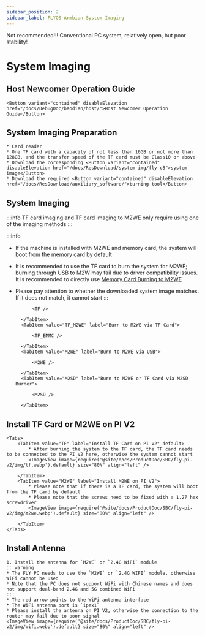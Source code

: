 ```yaml
---
sidebar_position: 2
sidebar_label: FLYOS-Armbian System Imaging
---
```


Not recommended!!! Conventional PC system, relatively open, but poor stability!





# System Imaging

## Host Newcomer Operation Guide

    <Button variant="contained" disableElevation href="/docs/DebugDoc/baodian/host/">Host Newcomer Operation Guide</Button>

## System Imaging Preparation

    * Card reader
    * One TF card with a capacity of not less than 16GB or not more than 128GB, and the transfer speed of the TF card must be Class10 or above
    * Download the corresponding <Button variant="contained" disableElevation href="/docs/ResDownload/system-img/fly-c8">system image</Button>
    * Download the required <Button variant="contained" disableElevation href="/docs/ResDownload/auxiliary_software/">burning tool</Button>

## System Imaging

:::info
TF card imaging and TF card imaging to M2WE only require using one of the imaging methods
:::

:::info
* If the machine is installed with M2WE and memory card, the system will boot from the memory card by default
* It is recommended to use the TF card to burn the system for M2WE; burning through USB to M2W may fail due to driver compatibility issues. It is recommended to directly use [Memory Card Burning to M2WE](https://mellow-next.klipper.cn/docs/ProductDoc/SBC/fly-pi-v2/fly-os)
* Please pay attention to whether the downloaded system image matches. If it does not match, it cannot start
:::

    <Tabs>
        <TabItem value="TF" label="Burn to TF Card" default>
            
            <TF />
            
        </TabItem>
        <TabItem value="TF_M2WE" label="Burn to M2WE via TF Card">
            
            <TF_EMMC />

        </TabItem>
        <TabItem value="M2WE" label="Burn to M2WE via USB">
            
            <M2WE />

        </TabItem>
        <TabItem value="M2SD" label="Burn to M2WE or TF Card via M2SD Burner">
            
            <M2SD />

        </TabItem>
    </Tabs>



## Install TF Card or M2WE on PI V2

    <Tabs>
        <TabItem value="TF" label="Install TF Card on PI V2" default>
            * After burning the system to the TF card, the TF card needs to be connected to the PI V2 here, otherwise the system cannot start
            <ImageView image={require('@site/docs/ProductDoc/SBC/fly-pi-v2/img/tf.webp').default} size="80%" align="left" />  

        </TabItem>
        <TabItem value="M2WE" label="Install M2WE on PI V2">
            * Please note that if there is a TF card, the system will boot from the TF card by default
            * Please note that the screws need to be fixed with a 1.27 hex screwdriver
            <ImageView image={require('@site/docs/ProductDoc/SBC/fly-pi-v2/img/m2we.webp').default} size="80%" align="left" />  

        </TabItem>
    </Tabs>

## Install Antenna

    1. Install the antenna for `M2WE` or `2.4G WiFi` module
    :::warning
    * The FLY PC needs to use the `M2WE` or `2.4G WIFI` module, otherwise WiFi cannot be used
    * Note that the PC does not support WiFi with Chinese names and does not support dual-band 2.4G and 5G combined WiFi
    :::
    * The red arrow points to the WiFi antenna interface
    * The WiFi antenna port is `ipex1`
    * Please install the antenna on PI V2, otherwise the connection to the router may fail due to poor signal
    <ImageView image={require('@site/docs/ProductDoc/SBC/fly-pi-v2/img/wifi.webp').default} size="80%" align="left" />
